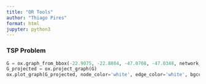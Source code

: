 ```yaml
---
title: "OR Tools"
author: "Thiago Pires"
format: html
jupyter: python3
---
```


### TSP Problem

```python
G = ox.graph_from_bbox(-22.9075, -22.8804, -47.0708, -47.0348, network_type='drive')
G_projected = ox.project_graph(G)
ox.plot_graph(G_projected, node_color='white', edge_color='white', bgcolor='gray')
```
